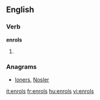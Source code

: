 ==English==

===Verb===
'''enrols'''

# {{third-person singular of|[[enrol]]}}

===Anagrams===
* [[loners#English|loners]], [[Nosler#English|Nosler]]

[[it:enrols]]
[[fr:enrols]]
[[hu:enrols]]
[[vi:enrols]]